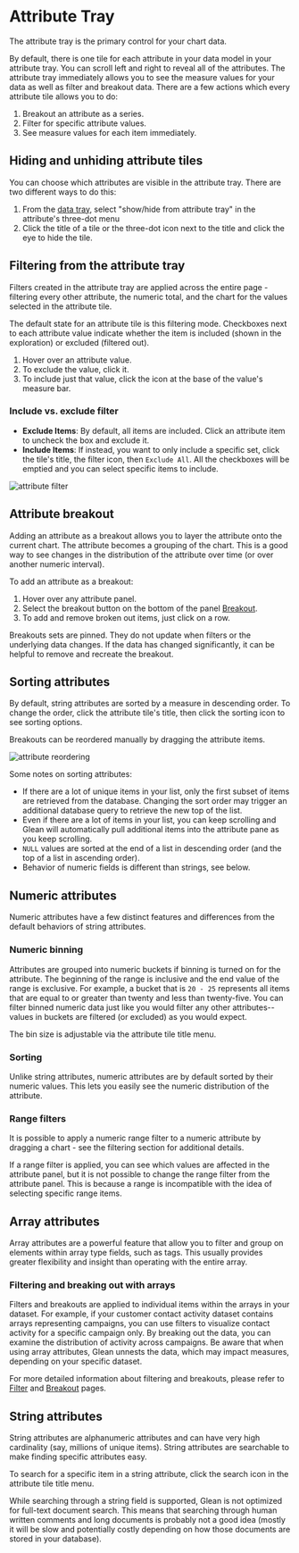 
# Attribute Tray

The attribute tray is the primary control for your chart data.

By default, there is one tile for each attribute in your data model in your attribute tray. You can scroll left and right to reveal all of the attributes. The attribute tray immediately allows you to see the measure values for your data as well as filter and breakout data. There are a few actions which every attribute tile allows you to do:

1. Breakout an attribute as a series.
2. Filter for specific attribute values.
3. See measure values for each item immediately.

## Hiding and unhiding attribute tiles

You can choose which attributes are visible in the attribute tray. There are two different ways to do this:

1. From the [data tray](/docs/visualizing-data/data-tray), select "show/hide from attribute tray" in the attribute's three-dot menu
2. Click the title of a tile or the three-dot icon next to the title and click the eye to hide the tile.

## Filtering from the attribute tray

Filters created in the attribute tray are applied across the entire page - filtering every other attribute, the numeric total, and the chart for the values selected in the attribute tile.

The default state for an attribute tile is this filtering mode. Checkboxes next to each attribute value indicate whether the item is included (shown in the exploration) or excluded (filtered out).

1. Hover over an attribute value.
2. To exclude the value, click it.
3. To include just that value, click the icon at the base of the value's measure bar.

### Include vs. exclude filter

- **Exclude Items**: By default, all items are included. Click an attribute item to uncheck the box and exclude it.
- **Include Items**: If instead, you want to only include a specific set, click the tile's title, the filter icon, then `Exclude All`. All the checkboxes will be emptied and you can select specific items to include.

![attribute filter](/attribute-filter.png)

## Attribute breakout

Adding an attribute as a breakout allows you to layer the attribute onto the current chart. The attribute becomes a grouping of the chart. This is a good way to see changes in the distribution of the attribute over time (or over another numeric interval).

To add an attribute as a breakout:

1. Hover over any attribute panel.
2. Select the breakout button on the bottom of the panel [Breakout](/docs/visualizing-data/breakout).
3. To add and remove broken out items, just click on a row.

Breakouts sets are pinned. They do not update when filters or the underlying data changes. If the data has changed significantly, it can be helpful to remove and recreate the breakout.

## Sorting attributes

By default, string attributes are sorted by a measure in descending order. To change the order, click the attribute tile's title, then click the sorting icon to see sorting options.

Breakouts can be reordered manually by dragging the attribute items.

![attribute reordering](/attribute-reorder.png)

Some notes on sorting attributes:

- If there are a lot of unique items in your list, only the first subset of items are retrieved from the database. Changing the sort order may trigger an additional database query to retrieve the new top of the list.
- Even if there are a lot of items in your list, you can keep scrolling and Glean will automatically pull additional items into the attribute pane as you keep scrolling.
- `NULL` values are sorted at the end of a list in descending order (and the top of a list in ascending order).
- Behavior of numeric fields is different than strings, see below.

## Numeric attributes

Numeric attributes have a few distinct features and differences from the default behaviors of string attributes.

### Numeric binning

Attributes are grouped into numeric buckets if binning is turned on for the attribute. The beginning of the range is inclusive and the end value of the range is exclusive. For example, a bucket that is `20 - 25` represents all items that are equal to or greater than twenty and less than twenty-five. You can filter binned numeric data just like you would filter any other attributes-- values in buckets are filtered (or excluded) as you would expect.

The bin size is adjustable via the attribute tile title menu.

### Sorting

Unlike string attributes, numeric attributes are by default sorted by their numeric values. This lets you easily see the numeric distribution of the attribute.

### Range filters

It is possible to apply a numeric range filter to a numeric attribute by dragging a chart - see the filtering section for additional details.

If a range filter is applied, you can see which values are affected in the attribute panel, but it is not possible to change the range filter from the attribute panel. This is because a range is incompatible with the idea of selecting specific range items.

## Array attributes

Array attributes are a powerful feature that allow you to filter and group on elements within array type fields, such as tags. This usually provides greater flexibility and insight than operating with the entire array.

### Filtering and breaking out with arrays

Filters and breakouts are applied to individual items within the arrays in your dataset. For example, if your customer contact activity dataset contains arrays representing campaigns, you can use filters to visualize contact activity for a specific campaign only. By breaking out the data, you can examine the distribution of activity across campaigns. Be aware that when using array attributes, Glean unnests the data, which may impact measures, depending on your specific dataset.

For more detailed information about filtering and breakouts, please refer to [Filter](/docs/visualizing-data/filter) and [Breakout](/docs/visualizing-data/breakout) pages.

## String attributes

String attributes are alphanumeric attributes and can have very high cardinality (say, millions of unique items). String attributes are searchable to make finding specific attributes easy.

To search for a specific item in a string attribute, click the search icon in the attribute tile title menu.

<Callout type="info">
  While searching through a string field is supported, Glean is not optimized
  for full-text document search. This means that searching through human written
  comments and long documents is probably not a good idea (mostly it will be
  slow and potentially costly depending on how those documents are stored in
  your database).
</Callout>
